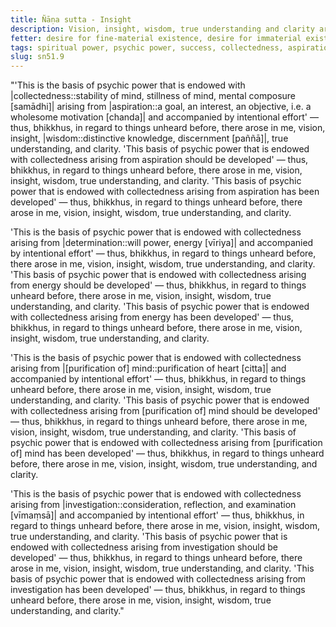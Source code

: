```yaml
---
title: Ñāṇa sutta - Insight
description: Vision, insight, wisdom, true understanding and clarity arose in the Buddha regarding the four bases of psychic powers.
fetter: desire for fine-material existence, desire for immaterial existence, conceit, restlessness, ignorance
tags: spiritual power, psychic power, success, collectedness, aspiration, persistence, energy, mind, investigation, reflection, close examination, sn, sn45-56, sn51
slug: sn51.9
---
```


"'This is the basis of psychic power that is endowed with |collectedness::stability of mind, stillness of mind, mental composure [samādhi]| arising from |aspiration::a goal, an interest, an objective, i.e. a wholesome motivation [chanda]| and accompanied by intentional effort' — thus, bhikkhus, in regard to things unheard before, there arose in me, vision, insight, |wisdom::distinctive knowledge, discernment [paññā]|, true understanding, and clarity.
'This basis of psychic power that is endowed with collectedness arising from aspiration should be developed' — thus, bhikkhus, in regard to things unheard before, there arose in me, vision, insight, wisdom, true understanding, and clarity.
'This basis of psychic power that is endowed with collectedness arising from aspiration has been developed' — thus, bhikkhus, in regard to things unheard before, there arose in me, vision, insight, wisdom, true understanding, and clarity.

'This is the basis of psychic power that is endowed with collectedness arising from |determination::will power, energy [vīriya]| and accompanied by intentional effort' — thus, bhikkhus, in regard to things unheard before, there arose in me, vision, insight, wisdom, true understanding, and clarity.
'This basis of psychic power that is endowed with collectedness arising from energy should be developed' — thus, bhikkhus, in regard to things unheard before, there arose in me, vision, insight, wisdom, true understanding, and clarity.
'This basis of psychic power that is endowed with collectedness arising from energy has been developed' — thus, bhikkhus, in regard to things unheard before, there arose in me, vision, insight, wisdom, true understanding, and clarity.

'This is the basis of psychic power that is endowed with collectedness arising from |[purification of] mind::purification of heart [citta]| and accompanied by intentional effort' — thus, bhikkhus, in regard to things unheard before, there arose in me, vision, insight, wisdom, true understanding, and clarity.
'This basis of psychic power that is endowed with collectedness arising from [purification of] mind should be developed' — thus, bhikkhus, in regard to things unheard before, there arose in me, vision, insight, wisdom, true understanding, and clarity.
'This basis of psychic power that is endowed with collectedness arising from [purification of] mind has been developed' — thus, bhikkhus, in regard to things unheard before, there arose in me, vision, insight, wisdom, true understanding, and clarity.

'This is the basis of psychic power that is endowed with collectedness arising from |investigation::consideration, reflection, and examination [vīmaṃsā]| and accompanied by intentional effort' — thus, bhikkhus, in regard to things unheard before, there arose in me, vision, insight, wisdom, true understanding, and clarity.
'This basis of psychic power that is endowed with collectedness arising from investigation should be developed' — thus, bhikkhus, in regard to things unheard before, there arose in me, vision, insight, wisdom, true understanding, and clarity.
'This basis of psychic power that is endowed with collectedness arising from investigation has been developed' — thus, bhikkhus, in regard to things unheard before, there arose in me, vision, insight, wisdom, true understanding, and clarity."